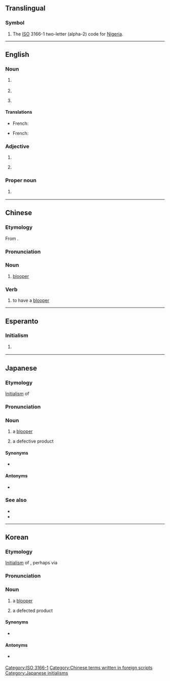 {{also|-ng|-ոց|.ng|ng|Ng|ng̃|Ng̃}}
{{character info/new|🆖}}
==Translingual==

===Symbol===
{{head|mul|symbol}}

# The [[ISO]] 3166-1 two-letter (alpha-2) code for [[Nigeria]].

[[Category:ISO 3166-1]]

----

==English==

===Noun===
{{en-noun|~}}

# {{lb|en|petrochemistry}} {{initialism of|natural gas|lang=en}}
# {{initialism of|nitroglycerin|lang=en}}
# {{lb|en|Internet}} {{initialism of|newsgroup|lang=en}}

====Translations====
{{trans-top|(petrochemistry) natural gas}}
* French: {{t+|fr|GN|m}} {{qualifier|gaz naturel}}
{{trans-mid}}
{{trans-bottom}}

{{trans-top|(Internet) newsgroup}}
* French: {{t+|fr|NG|m}}
{{trans-mid}}
{{trans-bottom}}

===Adjective===
{{en-adj|-}}

# {{initialism of|nasogastric|lang=en}}
# {{lb|en|Internet slang}} {{initialism of|no good|lang=en}}

===Proper noun===
{{en-proper noun}}

# {{lb|en|Internet}} {{initialism of|{{w|Newgrounds}}|lang=en}}

----

==Chinese==

===Etymology===
From {{bor|zh|ja|NG}}.

===Pronunciation===
{{zh-pron
|m=ēnjī
|cat=n,v
}}

===Noun===
{{zh-noun}}

# {{lb|zh|film|television}} [[blooper]]

===Verb===
{{zh-verb}}

# {{lb|zh|film|television}} to have a [[blooper]]

[[Category:Chinese terms written in foreign scripts]]

----

==Esperanto==

===Initialism===
{{head|eo|initialism}}

# {{lb|eo|Internet slang|texting}} {{initialism of|ne gravas||[[it doesn't matter]], it's not important|lang=eo}}

----

==Japanese==

===Etymology===
[[initialism|Initialism]] of {{der|ja|en|no good}}

===Pronunciation===
{{ja-pron|acc=3|エヌジー}}

===Noun===
{{ja-noun|エヌジー}}

# {{lb|ja|film|television}} a [[blooper]]
# {{lb|ja|industry}} a defective product

====Synonyms====
* {{ja-r|不良品|ふりょうひん}} {{lb|ja|industry}}

====Antonyms====
* {{ja-l|OK}} {{lb|ja|industry}}

===See also===
* {{ja-r|エヌ}}
* {{ja-r|ジー}}

[[Category:Japanese initialisms]]
----

==Korean==

===Etymology===
[[initialism|Initialism]] of {{der|ko|en|no good}}, perhaps via {{etyl|ja|ko}}

===Pronunciation===
{{ko-ipa|엔지}}

===Noun===
{{ko-noun|hangeul=엔지}}

# {{lb|ko|film|television}} a [[blooper]]
# {{lb|ko|industry}} a defected product

====Synonyms====
* {{ko-l|불량품}} {{lb|ko|industry}}

====Antonyms====
* {{ko-l|OK}} {{lb|ko|industry}}